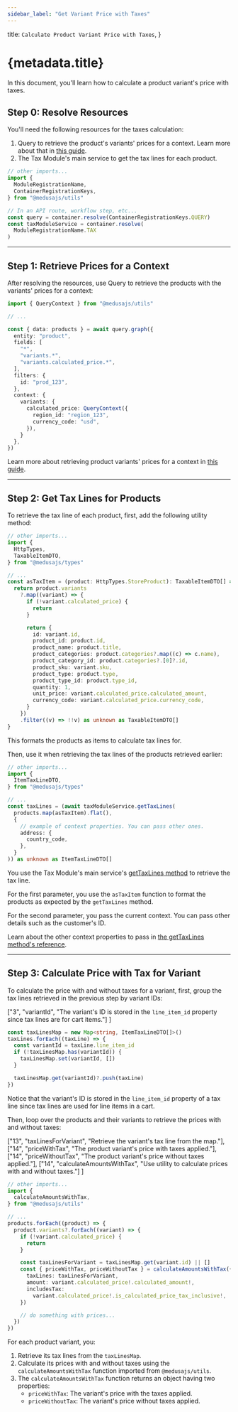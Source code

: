 ```yaml
---
sidebar_label: "Get Variant Price with Taxes"
---
```


  title: `Calculate Product Variant Price with Taxes`,
}

# {metadata.title}

In this document, you'll learn how to calculate a product variant's price with taxes.

## Step 0: Resolve Resources

You'll need the following resources for the taxes calculation:

1. Query to retrieve the product's variants' prices for a context. Learn more about that in [this guide](../price/page.mdx).
2. The Tax Module's main service to get the tax lines for each product.

```ts
// other imports...
import {
  ModuleRegistrationName,
  ContainerRegistrationKeys,
} from "@medusajs/utils"

// In an API route, workflow step, etc...
const query = container.resolve(ContainerRegistrationKeys.QUERY)
const taxModuleService = container.resolve(
  ModuleRegistrationName.TAX
)
```

---

## Step 1: Retrieve Prices for a Context

After resolving the resources, use Query to retrieve the products with the variants' prices for a context:

```ts
import { QueryContext } from "@medusajs/utils"

// ...

const { data: products } = await query.graph({
  entity: "product",
  fields: [
    "*",
    "variants.*",
    "variants.calculated_price.*",
  ],
  filters: {
    id: "prod_123",
  },
  context: {
    variants: {
      calculated_price: QueryContext({
        region_id: "region_123",
        currency_code: "usd",
      }),
    }
  },
})
```

<Note>

Learn more about retrieving product variants' prices for a context in [this guide](../price/page.mdx).

</Note>

---

## Step 2: Get Tax Lines for Products

To retrieve the tax line of each product, first, add the following utility method:

```ts
// other imports...
import {
  HttpTypes,
  TaxableItemDTO,
} from "@medusajs/types"

// ...
const asTaxItem = (product: HttpTypes.StoreProduct): TaxableItemDTO[] => {
  return product.variants
    ?.map((variant) => {
      if (!variant.calculated_price) {
        return
      }

      return {
        id: variant.id,
        product_id: product.id,
        product_name: product.title,
        product_categories: product.categories?.map((c) => c.name),
        product_category_id: product.categories?.[0]?.id,
        product_sku: variant.sku,
        product_type: product.type,
        product_type_id: product.type_id,
        quantity: 1,
        unit_price: variant.calculated_price.calculated_amount,
        currency_code: variant.calculated_price.currency_code,
      }
    })
    .filter((v) => !!v) as unknown as TaxableItemDTO[]
}
```

This formats the products as items to calculate tax lines for.

Then, use it when retrieving the tax lines of the products retrieved earlier:

```ts
// other imports...
import {
  ItemTaxLineDTO,
} from "@medusajs/types"

// ...
const taxLines = (await taxModuleService.getTaxLines(
  products.map(asTaxItem).flat(),
  {
    // example of context properties. You can pass other ones.
    address: {
      country_code,
    },
  }
)) as unknown as ItemTaxLineDTO[]
```

You use the Tax Module's main service's [getTaxLines method](/references/tax/getTaxLines) to retrieve the tax line. 

For the first parameter, you use the `asTaxItem` function to format the products as expected by the `getTaxLines` method.

For the second parameter, you pass the current context. You can pass other details such as the customer's ID.

<Note>

Learn about the other context properties to pass in [the getTaxLines method's reference](/references/tax/getTaxLines).

</Note>

---

## Step 3: Calculate Price with Tax for Variant

To calculate the price with and without taxes for a variant, first, group the tax lines retrieved in the previous step by variant IDs:

  ["3", "variantId", "The variant's ID is stored in the `line_item_id` property since tax lines are for cart items."]
]

```ts highlights={taxLineHighlights}
const taxLinesMap = new Map<string, ItemTaxLineDTO[]>()
taxLines.forEach((taxLine) => {
  const variantId = taxLine.line_item_id
  if (!taxLinesMap.has(variantId)) {
    taxLinesMap.set(variantId, [])
  }

  taxLinesMap.get(variantId)?.push(taxLine)
})
```

Notice that the variant's ID is stored in the `line_item_id` property of a tax line since tax lines are used for line items in a cart.

Then, loop over the products and their variants to retrieve the prices with and without taxes:

  ["13", "taxLinesForVariant", "Retrieve the variant's tax line from the map."],
  ["14", "priceWithTax", "The product variant's price with taxes applied."],
  ["14", "priceWithoutTax", "The product variant's price without taxes applied."],
  ["14", "calculateAmountsWithTax", "Use utility to calculate prices with and without taxes."]
]

```ts highlights={calculateTaxHighlights}
// other imports...
import {
  calculateAmountsWithTax,
} from "@medusajs/utils"

// ...
products.forEach((product) => {
  product.variants?.forEach((variant) => {
    if (!variant.calculated_price) {
      return
    }

    const taxLinesForVariant = taxLinesMap.get(variant.id) || []
    const { priceWithTax, priceWithoutTax } = calculateAmountsWithTax({
      taxLines: taxLinesForVariant,
      amount: variant.calculated_price!.calculated_amount!,
      includesTax:
        variant.calculated_price!.is_calculated_price_tax_inclusive!,
    })

    // do something with prices...
  })
})
```

For each product variant, you:

1. Retrieve its tax lines from the `taxLinesMap`.
2. Calculate its prices with and without taxes using the `calculateAmountsWithTax` function imported from `@medusajs/utils`.
3. The `calculateAmountsWithTax` function returns an object having two properties:
    - `priceWithTax`: The variant's price with the taxes applied.
    - `priceWithoutTax`: The variant's price without taxes applied.
